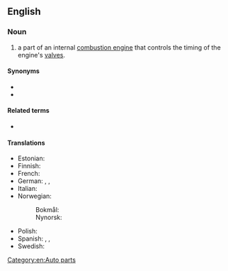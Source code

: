 ==English==
{{wikipedia}}

===Noun===
{{en-noun}}

# a part of an internal [[combustion engine]] that controls the timing of the engine's [[valve]]s.

====Synonyms====
* {{l|en|cam belt}}
* {{l|en|cambelt}}

====Related terms====
* {{l|en|timing chain}}

====Translations====
{{trans-top|a part of an internal combustion engine}}
* Estonian: {{t|et|hammasrihm}}
* Finnish: {{t|fi|jakohihna}}
* French: {{t|fr|courroie de distribution|f}}
* German: {{t|de|Zahnriemen|m}} {{gloss|belt}}, {{t|de|Synchronriemen|m}} {{gloss|belt}}, {{t|de|Steuerriemen|m}} {{gloss|belt}}
* Italian: {{t|it|cinghio di distribuzione|m}}
* Norwegian:
*: Bokmål: {{t|nb|registerreim|m|f}}
*: Nynorsk: {{t|nn|registerreim|f}}
{{trans-mid}}
* Polish: {{t|pl|pasek rozrządu|m-in}}
* Spanish: {{t|es|correa de distribución|f}}, {{t|es|banda de distribución|f}}, {{t|es|banda dentada|f}}
* Swedish: {{t|sv|kamrem}}
{{trans-bottom}}

[[Category:en:Auto parts]]